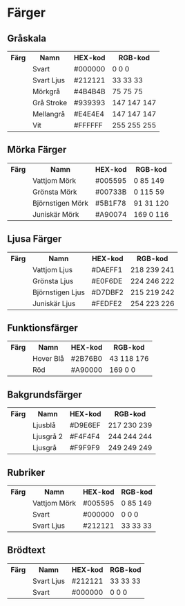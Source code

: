 
<Meta title="Identitet/Färger" />

# Färger

## Gråskala

<table>
  <tr>
    <th>Färg</th>
    <th>Namn</th>
    <th>HEX-kod</th>
    <th>RGB-kod</th>
  </tr>
  <tr>
    <td style={{ backgroundColor: '#000000' }}></td>
    <td>Svart</td>
    <td>#000000</td>
    <td>0 0 0</td>
  </tr>
  <tr>
    <td style={{ backgroundColor: '#212121' }}></td>
    <td>Svart Ljus</td>
    <td>#212121</td>
    <td>33 33 33</td>
  </tr>
  <tr>
    <td style={{ backgroundColor: '#4B4B4B' }}></td>
    <td>Mörkgrå</td>
    <td>#4B4B4B</td>
    <td>75 75 75</td>
  </tr>
  <tr>
    <td style={{ backgroundColor: '#939393' }}></td>
    <td>Grå Stroke</td>
    <td>#939393</td>
    <td>147 147 147</td>
  </tr>
  <tr>
    <td style={{ backgroundColor: '#E4E4E4' }}></td>
    <td>Mellangrå</td>
    <td>#E4E4E4</td>
    <td>147 147 147</td>
  </tr>
  <tr>
    <td style={{ backgroundColor: '#FFFFFF' }}></td>
    <td>Vit</td>
    <td>#FFFFFF</td>
    <td>255 255 255</td>
  </tr>
</table>

## Mörka Färger

<table>
  <tr>
    <th>Färg</th>
    <th>Namn</th>
    <th>HEX-kod</th>
    <th>RGB-kod</th>
  </tr>
  <tr>
    <td style={{ backgroundColor: '#005595' }}></td>
    <td>Vattjom Mörk</td>
    <td>#005595</td>
    <td>0 85 149</td>
  </tr>
  <tr>
    <td style={{ backgroundColor: '#00733B' }}></td>
    <td>Grönsta Mörk</td>
    <td>#00733B</td>
    <td>0 115 59</td>
  </tr>
  <tr>
    <td style={{ backgroundColor: '#5B1F78' }}></td>
    <td>Björnstigen Mörk</td>
    <td>#5B1F78</td>
    <td>91 31 120</td>
  </tr>
  <tr>
    <td style={{ backgroundColor: '#A90074' }}></td>
    <td>Juniskär Mörk</td>
    <td>#A90074</td>
    <td>169 0 116</td>
  </tr>
</table>

## Ljusa Färger

<table>
  <tr>
    <th>Färg</th>
    <th>Namn</th>
    <th>HEX-kod</th>
    <th>RGB-kod</th>
  </tr>
  <tr>
    <td style={{ backgroundColor: '#DAEFF1' }}></td>
    <td>Vattjom Ljus</td>
    <td>#DAEFF1</td>
    <td>218 239 241</td>
  </tr>
  <tr>
    <td style={{ backgroundColor: '#E0F6DE' }}></td>
    <td>Grönsta Ljus</td>
    <td>#E0F6DE</td>
    <td>224 246 222</td>
  </tr>
  <tr>
    <td style={{ backgroundColor: '#D7DBF2' }}></td>
    <td>Björnstigen Ljus</td>
    <td>#D7DBF2</td>
    <td>215 219 242</td>
  </tr>
  <tr>
    <td style={{ backgroundColor: '#FEDFE2' }}></td>
    <td>Juniskär Ljus</td>
    <td>#FEDFE2</td>
    <td>254 223 226</td>
  </tr>
</table>

## Funktionsfärger

<table>
  <tr>
    <th>Färg</th>
    <th>Namn</th>
    <th>HEX-kod</th>
    <th>RGB-kod</th>
  </tr>
  <tr>
    <td style={{ backgroundColor: '#2B76B0' }}></td>
    <td>Hover Blå</td>
    <td>#2B76B0</td>
    <td>43 118 176</td>
  </tr>
  <tr>
    <td style={{ backgroundColor: '#A90000' }}></td>
    <td>Röd</td>
    <td>#A90000</td>
    <td>169 0 0</td>
  </tr>
</table>

## Bakgrundsfärger

<table>
  <tr>
    <th>Färg</th>
    <th>Namn</th>
    <th>HEX-kod</th>
    <th>RGB-kod</th>
  </tr>
  <tr>
    <td style={{ backgroundColor: '#D9E6EF' }}></td>
    <td>Ljusblå</td>
    <td>#D9E6EF</td>
    <td>217 230 239</td>
  </tr>
  <tr>
    <td style={{ backgroundColor: '#F4F4F4' }}></td>
    <td>Ljusgrå 2</td>
    <td>#F4F4F4</td>
    <td>244 244 244</td>
  </tr>
  <tr>
    <td style={{ backgroundColor: '#F9F9F9' }}></td>
    <td>Ljusgrå</td>
    <td>#F9F9F9</td>
    <td>249 249 249</td>
  </tr>
</table>

## Rubriker

<table>
  <tr>
    <th>Färg</th>
    <th>Namn</th>
    <th>HEX-kod</th>
    <th>RGB-kod</th>
  </tr>
  <tr>
    <td style={{ backgroundColor: '#005595' }}></td>
    <td>Vattjom Mörk</td>
    <td>#005595</td>
    <td>0 85 149</td>
  </tr>
  <tr>
    <td style={{ backgroundColor: '#000000' }}></td>
    <td>Svart</td>
    <td>#000000</td>
    <td>0 0 0</td>
  </tr>
  <tr>
    <td style={{ backgroundColor: '#212121' }}></td>
    <td>Svart Ljus</td>
    <td>#212121</td>
    <td>33 33 33</td>
  </tr>
</table>

## Brödtext

<table>
  <tr>
    <th>Färg</th>
    <th>Namn</th>
    <th>HEX-kod</th>
    <th>RGB-kod</th>
  </tr>
  <tr>
    <td style={{ backgroundColor: '#212121' }}></td>
    <td>Svart Ljus</td>
    <td>#212121</td>
    <td>33 33 33</td>
  </tr>
  <tr>
    <td style={{ backgroundColor: '#000000' }}></td>
    <td>Svart</td>
    <td>#000000</td>
    <td>0 0 0</td>
  </tr>
</table>
